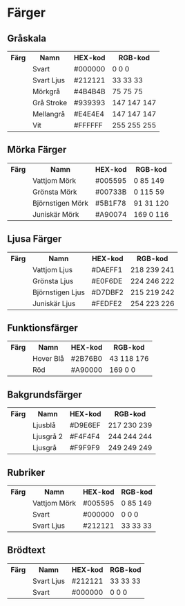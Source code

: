 
<Meta title="Identitet/Färger" />

# Färger

## Gråskala

<table>
  <tr>
    <th>Färg</th>
    <th>Namn</th>
    <th>HEX-kod</th>
    <th>RGB-kod</th>
  </tr>
  <tr>
    <td style={{ backgroundColor: '#000000' }}></td>
    <td>Svart</td>
    <td>#000000</td>
    <td>0 0 0</td>
  </tr>
  <tr>
    <td style={{ backgroundColor: '#212121' }}></td>
    <td>Svart Ljus</td>
    <td>#212121</td>
    <td>33 33 33</td>
  </tr>
  <tr>
    <td style={{ backgroundColor: '#4B4B4B' }}></td>
    <td>Mörkgrå</td>
    <td>#4B4B4B</td>
    <td>75 75 75</td>
  </tr>
  <tr>
    <td style={{ backgroundColor: '#939393' }}></td>
    <td>Grå Stroke</td>
    <td>#939393</td>
    <td>147 147 147</td>
  </tr>
  <tr>
    <td style={{ backgroundColor: '#E4E4E4' }}></td>
    <td>Mellangrå</td>
    <td>#E4E4E4</td>
    <td>147 147 147</td>
  </tr>
  <tr>
    <td style={{ backgroundColor: '#FFFFFF' }}></td>
    <td>Vit</td>
    <td>#FFFFFF</td>
    <td>255 255 255</td>
  </tr>
</table>

## Mörka Färger

<table>
  <tr>
    <th>Färg</th>
    <th>Namn</th>
    <th>HEX-kod</th>
    <th>RGB-kod</th>
  </tr>
  <tr>
    <td style={{ backgroundColor: '#005595' }}></td>
    <td>Vattjom Mörk</td>
    <td>#005595</td>
    <td>0 85 149</td>
  </tr>
  <tr>
    <td style={{ backgroundColor: '#00733B' }}></td>
    <td>Grönsta Mörk</td>
    <td>#00733B</td>
    <td>0 115 59</td>
  </tr>
  <tr>
    <td style={{ backgroundColor: '#5B1F78' }}></td>
    <td>Björnstigen Mörk</td>
    <td>#5B1F78</td>
    <td>91 31 120</td>
  </tr>
  <tr>
    <td style={{ backgroundColor: '#A90074' }}></td>
    <td>Juniskär Mörk</td>
    <td>#A90074</td>
    <td>169 0 116</td>
  </tr>
</table>

## Ljusa Färger

<table>
  <tr>
    <th>Färg</th>
    <th>Namn</th>
    <th>HEX-kod</th>
    <th>RGB-kod</th>
  </tr>
  <tr>
    <td style={{ backgroundColor: '#DAEFF1' }}></td>
    <td>Vattjom Ljus</td>
    <td>#DAEFF1</td>
    <td>218 239 241</td>
  </tr>
  <tr>
    <td style={{ backgroundColor: '#E0F6DE' }}></td>
    <td>Grönsta Ljus</td>
    <td>#E0F6DE</td>
    <td>224 246 222</td>
  </tr>
  <tr>
    <td style={{ backgroundColor: '#D7DBF2' }}></td>
    <td>Björnstigen Ljus</td>
    <td>#D7DBF2</td>
    <td>215 219 242</td>
  </tr>
  <tr>
    <td style={{ backgroundColor: '#FEDFE2' }}></td>
    <td>Juniskär Ljus</td>
    <td>#FEDFE2</td>
    <td>254 223 226</td>
  </tr>
</table>

## Funktionsfärger

<table>
  <tr>
    <th>Färg</th>
    <th>Namn</th>
    <th>HEX-kod</th>
    <th>RGB-kod</th>
  </tr>
  <tr>
    <td style={{ backgroundColor: '#2B76B0' }}></td>
    <td>Hover Blå</td>
    <td>#2B76B0</td>
    <td>43 118 176</td>
  </tr>
  <tr>
    <td style={{ backgroundColor: '#A90000' }}></td>
    <td>Röd</td>
    <td>#A90000</td>
    <td>169 0 0</td>
  </tr>
</table>

## Bakgrundsfärger

<table>
  <tr>
    <th>Färg</th>
    <th>Namn</th>
    <th>HEX-kod</th>
    <th>RGB-kod</th>
  </tr>
  <tr>
    <td style={{ backgroundColor: '#D9E6EF' }}></td>
    <td>Ljusblå</td>
    <td>#D9E6EF</td>
    <td>217 230 239</td>
  </tr>
  <tr>
    <td style={{ backgroundColor: '#F4F4F4' }}></td>
    <td>Ljusgrå 2</td>
    <td>#F4F4F4</td>
    <td>244 244 244</td>
  </tr>
  <tr>
    <td style={{ backgroundColor: '#F9F9F9' }}></td>
    <td>Ljusgrå</td>
    <td>#F9F9F9</td>
    <td>249 249 249</td>
  </tr>
</table>

## Rubriker

<table>
  <tr>
    <th>Färg</th>
    <th>Namn</th>
    <th>HEX-kod</th>
    <th>RGB-kod</th>
  </tr>
  <tr>
    <td style={{ backgroundColor: '#005595' }}></td>
    <td>Vattjom Mörk</td>
    <td>#005595</td>
    <td>0 85 149</td>
  </tr>
  <tr>
    <td style={{ backgroundColor: '#000000' }}></td>
    <td>Svart</td>
    <td>#000000</td>
    <td>0 0 0</td>
  </tr>
  <tr>
    <td style={{ backgroundColor: '#212121' }}></td>
    <td>Svart Ljus</td>
    <td>#212121</td>
    <td>33 33 33</td>
  </tr>
</table>

## Brödtext

<table>
  <tr>
    <th>Färg</th>
    <th>Namn</th>
    <th>HEX-kod</th>
    <th>RGB-kod</th>
  </tr>
  <tr>
    <td style={{ backgroundColor: '#212121' }}></td>
    <td>Svart Ljus</td>
    <td>#212121</td>
    <td>33 33 33</td>
  </tr>
  <tr>
    <td style={{ backgroundColor: '#000000' }}></td>
    <td>Svart</td>
    <td>#000000</td>
    <td>0 0 0</td>
  </tr>
</table>
